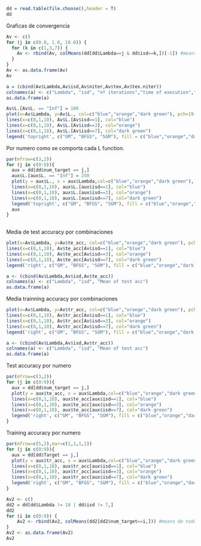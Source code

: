 ```r
dd = read.table(file.choose(),header = T)
dd
```

Graficas de convergencia

```r
Av <- c()
for (j in c(0.0, 1.0, 10.0)) {
  for (k in c(1,3,7)) {
    Av <- rbind(Av, colMeans(dd[dd$Lambda==j & dd$isd==k,])[-1]) #means de todo?
  }
}
Av <- as.data.frame(Av)
Av
```

```r
a = (cbind(Av$Lambda,Av$isd,Av$niter,Av$tex,Av$tex.niter))
colnames(a) <- c("Lambda", "isd", "nº iterations","time of execution","time/iterations")
as.data.frame(a)
```

```r
Av$L.[Av$L. == "Inf"] = 100
plot(x=Av$Lambda, y=Av$L., col=c("blue","orange","dark green"), pch=19, main="Loss function based on Lambda and isd", xlab="Lambda", ylab="Mean Loss function", ylim = c(0,52))
lines(x=c(0,1,10), Av$L.[Av$isd==1], col="blue")
lines(x=c(0,1,10), Av$L.[Av$isd==3], col="orange")
lines(x=c(0,1,10), Av$L.[Av$isd==7], col="dark green")
legend('topright', c("GM", "BFGS", "SGM"), fill = c("blue","orange","dark green"))

```



Por numero como se comporta cada L function.

```r
par(mfrow=c(3,2))
for (j in c(0:9)){
  aux = dd[dd$num_target == j,]
  aux$L.[aux$L. == "Inf"] = 250
  plot(y = aux$L., x = aux$Lambda,col=c("blue","orange","dark green"), pch=19, main= j, xlab="Lambda", ylab="Loss function", ylim = c(0,120))
  lines(x=c(0,1,10), aux$L.[aux$isd==1], col="blue")
  lines(x=c(0,1,10), aux$L.[aux$isd==3], col="orange")
  lines(x=c(0,1,10), aux$L.[aux$isd==7], col="dark green")
  legend('topright', c("GM", "BFGS", "SGM"), fill = c("blue","orange","dark green"),cex = 0.75)
  aux
}
  
```

Media de test accuracy por combinaciones
```r
plot(x=Av$Lambda, y=Av$te_acc, col=c("blue","orange","dark green"), pch=19, main="Value of test accuracy based on Lambda and isd", xlab="Lambda", ylab="Mean test accuracy")
lines(x=c(0,1,10), Av$te_acc[Av$isd==1], col="blue")
lines(x=c(0,1,10), Av$te_acc[Av$isd==3], col="orange")
lines(x=c(0,1,10), Av$te_acc[Av$isd==7], col="dark green")
legend('right', c("GM", "BFGS", "SGM"), fill = c("blue","orange","dark green"))

a <- (cbind(Av$Lambda,Av$isd,Av$te_acc))
colnames(a) <- c("Lambda", "isd", "Mean of test acc")
as.data.frame(a)
```


Media trainning accuracy por combinaciones

```r
plot(x=Av$Lambda, y=Av$tr_acc, col=c("blue","orange","dark green"), pch=19, main="Value of training accuracy based on Lambda and isd", xlab="Lambda", ylab="Mean training accuracy", ylim = c(50,100))
lines(x=c(0,1,10), Av$tr_acc[Av$isd==1], col="blue")
lines(x=c(0,1,10), Av$tr_acc[Av$isd==3], col="orange")
lines(x=c(0,1,10), Av$tr_acc[Av$isd==7], col="dark green")
legend('right', c("GM", "BFGS", "SGM"), fill = c("blue","orange","dark green"))

a <- (cbind(Av$Lambda,Av$isd,Av$tr_acc))
colnames(a) <- c("Lambda", "isd", "Mean of test acc")
as.data.frame(a)
```


Test accuracy por numero

```r
par(mfrow=c(3,2))
for (j in c(0:9)){
  aux = dd[dd$num_target == j,]
  plot(y = aux$te_acc, x = aux$Lambda,col=c("blue","orange","dark green"), pch=19, main= j, xlab="Lambda", ylab="Test accuracy")
  lines(x=c(0,1,10), aux$te_acc[aux$isd==1], col="blue")
  lines(x=c(0,1,10), aux$te_acc[aux$isd==3], col="orange")
  lines(x=c(0,1,10), aux$te_acc[aux$isd==7], col="dark green")
  legend('right', c("GM", "BFGS", "SGM"), fill = c("blue","orange","dark green"),cex = 0.75)
}

```


Training accuracy por numero


```r
par(mfrow=c(5,2),mar=c(1,1,1,1))
for (j in c(0:9)){
  aux = dd[dd$Target == j,]
  plot(y = aux$tr_acc, x = aux$Lambda,col=c("blue","orange","dark green"), pch=19, main= j, xlab="Lambda", ylab="Training accuracy")
  lines(x=c(0,1,10), aux$tr_acc[aux$isd==1], col="blue")
  lines(x=c(0,1,10), aux$tr_acc[aux$isd==3], col="orange")
  lines(x=c(0,1,10), aux$tr_acc[aux$isd==7], col="dark green")
  legend('right', c("GM", "BFGS", "SGM"), fill = c("blue","orange","dark green"))
}

```




```r
Av2 <- c()
dd2 = dd[dd$Lambda != 10 | dd$isd != 7,]
dd2
for (i in c(0:9)) {
    Av2 <- rbind(Av2, colMeans(dd2[dd2$num_target==i,])) #means de todo?
}
Av2 <- as.data.frame(Av2)
Av2
```

